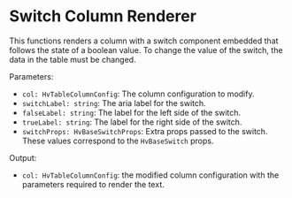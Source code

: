 

<Meta
  of={TableRenderersStories}
  title="Visualizations/Table/Table Renderers/Switch Column Renderer"
/>

# Switch Column Renderer

This functions renders a column with a switch component embedded that follows the state of a boolean value. To change the value of the switch,
the data in the table must be changed.

Parameters:

- `col: HvTableColumnConfig`: The column configuration to modify.
- `switchLabel: string`: The aria label for the switch.
- `falseLabel: string`: The label for the left side of the switch.
- `trueLabel: string`: The label for the right side of the switch.
- `switchProps: HvBaseSwitchProps`: Extra props passed to the switch. These values correspond to the `HvBaseSwitch` props.

Output:

- `col: HvTableColumnConfig`: the modified column configuration with the parameters required to render the text.

<Canvas of={TableRenderersStories.SwitchColumnRendererStory} />
